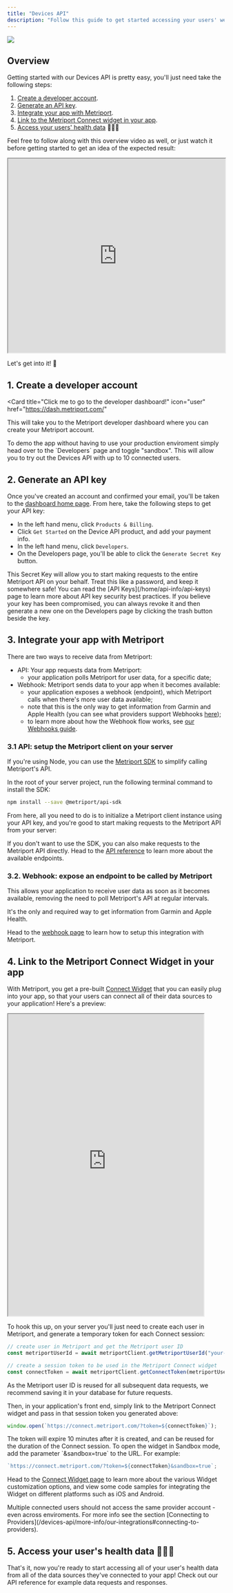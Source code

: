 ```yaml
---
title: "Devices API"
description: "Follow this guide to get started accessing your users' wearable, RPM device, and mHealth app data."
---
```


<img className="h-40" src="/images/integrations.svg" />

## Overview

Getting started with our Devices API is pretty easy, you'll just need take the following steps:

1. [Create a developer account](#1-create-a-developer-account).
2. [Generate an API key](#2-generate-an-api-key).
3. [Integrate your app with Metriport](#3-integrate-your-app-with-metriport).
4. [Link to the Metriport Connect widget in your app](#4-link-to-the-metriport-connect-widget-in-your-app).
5. [Access your users' health data](#5-access-your-users-health-data) 🎉🎉🎉

Feel free to follow along with this overview video as well, or just watch it before
getting started to get an idea of the expected result:

<iframe
  src="https://www.loom.com/embed/10c24aa43300417e86cdeb61ff59b1b8?sid=4848e9c7-85bf-493c-ba99-e96ea1c68d41"
  width="100%"
  height="450px"
></iframe>

Let's get into it! 🤘

## 1. Create a developer account

<Card
  title="Click me to go to the developer dashboard!"
  icon="user"
  href="https://dash.metriport.com/"
>
  This will take you to the Metriport developer dashboard where you can create your Metriport
  account.
</Card>

<Tip>
  To demo the app without having to use your production enviroment simply head over to the
  `Developers` page and toggle "sandbox". This will allow you to try out the Devices API with up to
  10 connected users.
</Tip>

## 2. Generate an API key

Once you've created an account and confirmed your email, you'll be taken to the [dashboard
home page](https://dash.metriport.com/). From here, take the following steps to get your API key:

- In the left hand menu, click `Products & Billing`.
- Click `Get Started` on the Device API product, and add your payment info.
- In the left hand menu, click `Developers`.
- On the Developers page, you'll be able to click the `Generate Secret Key` button.

<Info>
  This Secret Key will allow you to start making requests to the entire Metriport API on your
  behalf. Treat this like a password, and keep it somewhere safe! You can read the [API
  Keys](/home/api-info/api-keys) page to learn more about API key security best practices.
</Info>

<Tip>
  If you believe your key has been compromised, you can always revoke it and then generate a new one
  on the Developers page by clicking the trash button beside the key.
</Tip>

## 3. Integrate your app with Metriport

There are two ways to receive data from Metriport:

- API: Your app requests data from Metriport:
  - your application polls Metriport for user data, for a specific date;
- Webhook: Metriport sends data to your app when it becomes available:
  - your application exposes a webhook (endpoint), which Metriport calls when there's more user data available;
  - note that this is the only way to get information from Garmin and Apple Health (you can see what providers support Webhooks [here](/devices-api/more-info/our-integrations));
  - to learn more about how the Webhook flow works, see [our Webhooks guide](/home/api-info/webhooks).

### 3.1 API: setup the Metriport client on your server

If you're using Node, you can use the [Metriport SDK](/devices-api/sdks/api/node) to simplify calling Metriport's API.

In the root of your server project, run the following terminal command to install the SDK:

```bash
npm install --save @metriport/api-sdk
```

From here, all you need to do is to initialize a Metriport client instance using your API
key, and you're good to start making requests to the Metriport API from your server:

<Snippet file="devices-api-init.mdx" />

If you don't want to use the SDK, you can also make requests to the Metriport API directly.
Head to the [API reference](/devices-api/api-reference) to learn more about the available endpoints.

### 3.2. Webhook: expose an endpoint to be called by Metriport

This allows your application to receive user data as soon as it becomes available, removing the need to poll Metriport's API at regular intervals.

It's the only and required way to get information from Garmin and Apple Health.

Head to the [webhook page](/home/api-info/webhooks) to learn how to setup this integration with Metriport.

## 4. Link to the Metriport Connect Widget in your app

With Metriport, you get a pre-built [Connect Widget](https://connect.metriport.com/?token=demo)
that you can easily plug into your app, so that your users can connect all of their data sources to your application!
Here's a preview:

<iframe width="90%" height="700" src="https://connect.metriport.com/?token=demo"></iframe>

To hook this up, on your server you'll just need to create each user in Metriport, and
generate a temporary token for each Connect session:

```typescript
// create user in Metriport and get the Metriport user ID
const metriportUserId = await metriportClient.getMetriportUserId("your-internal-user-id");

// create a session token to be used in the Metriport Connect widget
const connectToken = await metriportClient.getConnectToken(metriportUserId);
```

<Info>
  As the Metriport user ID is reused for all subsequent data requests, we recommend saving it in
  your database for future requests.
</Info>

Then, in your application's front end, simply link to the Metriport Connect widget
and pass in that session token you generated above:

```typescript
window.open(`https://connect.metriport.com/?token=${connectToken}`);
```

<Info>
  The token will expire 10 minutes after it is created, and can be reused for the duration of the
  Connect session.
</Info>

<Info>
  To open the widget in Sandbox mode, add the parameter `&sandbox=true` to the
  URL. For example:

```typescript
`https://connect.metriport.com/?token=${connectToken}&sandbox=true`;
```

</Info>

Head to the [Connect Widget page](/devices-api/getting-started/connect-widget) to learn more about the various Widget customization options, and view some code samples for integrating the Widget on different platforms such as iOS and Android.

<Warning>
  Multiple connected users should not access the same provider account - even across enviroments.
  For more info see the section [Connecting to
  Providers](/devices-api/more-info/our-integrations#connecting-to-providers).
</Warning>

## 5. Access your user's health data 🎉🎉🎉

<Check>
  That's it, now you're ready to start accessing all of your user's health data from all of the data
  sources they've connected to your app!
</Check>

<Card title="API reference" icon="terminal" href="/devices-api/api-reference">
  Check out our API reference for example data requests and responses.
</Card>
